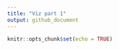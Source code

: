 ```yaml
---
title: "Viz part 1"
output: github_document
---
```


```r
knitr::opts_chunk$set(echo = TRUE)
```
